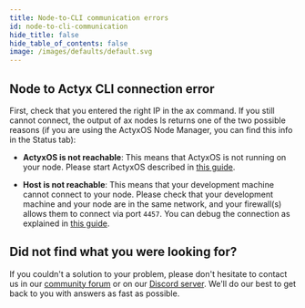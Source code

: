 ```yaml
---
title: Node-to-CLI communication errors
id: node-to-cli-communication
hide_title: false
hide_table_of_contents: false
image: /images/defaults/default.svg
---
```


## Node to Actyx CLI connection error

First, check that you entered the right IP in the ax command.
If you still cannot connect, the output of ax nodes ls returns one of the two possible reasons (if you are using the ActyxOS Node Manager, you can find this info in the Status tab):

- **ActyxOS is not reachable**: This means that ActyxOS is not running on your node.
  Please start ActyxOS described in [this guide](../local-development/install-actyx.mdx).

- **Host is not reachable**: This means that your development machine cannot connect to your node.
  Please check that your development machine and your node are in the same network, and your firewall(s) allows them to connect via port `4457`. You can debug the connection as explained in [this guide](../monitoring-debugging/network-requirements).

## Did not find what you were looking for?

If you couldn't a solution to your problem, please don't hesitate to contact us in our [community forum](https://community.actyx.com) or on our [Discord server](https://discord.gg/262yJhc). We'll do our best to get back to you with answers as fast as possible.
